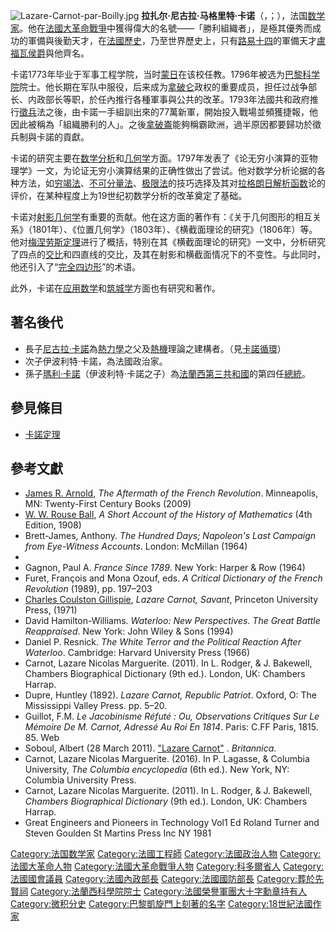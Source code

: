 
[[File:Lazare-Carnot-par-Boilly.jpg|thumb]]
'''拉扎尔·尼古拉·马格里特·卡诺'''（{{lang-fr|Lazare Nicolas Marguerite Carnot}}，{{IPA-fr|lazaʁ nikɔla maʁɡəʁit kaʁno}}；{{bd|1753年|5月13日|1823年|8月2日}}），法国[[数学家|数学家]]。他在[[法國大革命戰爭|法國大革命戰爭]]中獲得偉大的名號——「勝利組織者」，是極其優秀而成功的軍備與後勤天才，在[[法國歷史|法國歷史]]，乃至世界歷史上，只有[[路易十四|路易十四]]的軍備天才[[盧福瓦侯爵|盧福瓦侯爵]]與他齊名。

卡诺1773年毕业于军事工程学院，当时[[蒙日|蒙日]]在该校任教。1796年被选为[[巴黎科学院|巴黎科学院]]院士。他长期在军队中服役，后来成为[[拿破仑|拿破仑]]政权的重要成员，担任过战争部长、内政部长等职，於任內推行各種軍事與公共的改革。1793年法國共和政府推行[[徵兵|徵兵]]法之後，由卡諾一手組訓出來的77萬新軍，開始投入戰場並頻獲捷報，他因此被稱為「組織勝利的人」。之後[[拿破崙|拿破崙]]能夠稱霸歐洲，過半原因都要歸功於徵兵制與卡諾的貢獻。

卡诺的研究主要在[[数学分析|数学分析]]和[[几何学|几何学]]方面。1797年发表了《论无穷小演算的亚物理学》一文，为论证无穷小演算结果的正确性做出了尝试。他对数学分析论据的各种方法，如[[穷竭法|穷竭法]]、[[祖暅原理|不可分量法]]、[[极限法|极限法]]的技巧选择及其对[[拉格朗日|拉格朗日]][[解析函数|解析函数]]论的评价，在某种程度上为19世纪初数学分析的改革奠定了基础。

卡诺对[[射影几何学|射影几何学]]有重要的贡献。他在这方面的著作有：《关于几何图形的相互关系》（1801年）、《位置几何学》（1803年）、《横截面理论的研究》（1806年）等。他对[[梅涅劳斯定理|梅涅劳斯定理]]进行了概括，特别在其《横截面理论的研究》一文中，分析研究了四点的[[交比|交比]]和四直线的交比，及其在射影和横截面情况下的不变性。与此同时，他还引入了“[[完全四线形|完全四边形]]”的术语。

此外，卡诺在[[应用数学|应用数学]]和[[要塞|筑城学]]方面也有研究和著作。

==著名後代==
*長子[[尼古拉·卡諾|尼古拉·卡諾]]為[[熱力學|熱力學]]之父及[[熱機|熱機]]理論之建構者。（見[[卡諾循環|卡諾循環]]）
*次子伊波利特·卡諾，為法國政治家。
*孫子[[瑪利·弗朗索瓦·薩迪·卡諾|瑪利·卡諾]]（伊波利特·卡諾之子）為[[法蘭西第三共和國|法蘭西第三共和國]]的第四任[[法國總統|總統]]。

==參見條目==
*[[卡諾定理|卡諾定理]]
== 參考文獻 ==
*[[James_R._Arnold|James R. Arnold]], ''The Aftermath of the French Revolution''. Minneapolis, MN: Twenty-First Century Books (2009)
*[[W._W._Rouse_Ball|W. W. Rouse Ball]], ''A Short Account of the History of Mathematics'' (4th Edition, 1908)
*Brett-James, Anthony. ''The Hundred Days; Napoleon's Last Campaign from Eye-Witness Accounts''. London: McMillan (1964)
*{{cite EB1911|wstitle=Carnot, Lazare Nicolas Marguerite|volume=5 |pages=376–377}}
*Gagnon, Paul A. ''France Since 1789''. New York: Harper & Row (1964)
* Furet, François and Mona Ozouf, eds. ''A Critical Dictionary of the French Revolution'' (1989), pp. 197–203
*[[Charles_Coulston_Gillispie|Charles Coulston Gillispie]], ''Lazare Carnot, Savant'', Princeton University Press, {{ISBN|0-691-08082-8}}  (1971)
*David Hamilton-Williams. ''Waterloo: New Perspectives. The Great Battle Reappraised''. New York: John Wiley & Sons (1994)
*Daniel P. Resnick. ''The White Terror and the Political Reaction After Waterloo''. Cambridge: Harvard University Press (1966)
*Carnot, Lazare Nicolas Marguerite. (2011). In L. Rodger, & J. Bakewell, Chambers Biographical Dictionary (9th ed.). London, UK: Chambers Harrap.
*Dupre, Huntley (1892). ''Lazare Carnot, Republic Patriot''. Oxford, O: The Mississippi Valley Press. pp. 5–20.
*Guillot, F.M. ''Le Jacobinisme Réfuté : Ou, Observations Critiques Sur Le Mémoire De M. Carnot, Adressé Au Roi En 1814''. Paris: C.FF Paris, 1815. 85. Web
*Soboul, Albert (28 March 2011). [https://www.britannica.com/biography/Lazare-Carnot "Lazare Carnot"] {{Wayback|url=https://www.britannica.com/biography/Lazare-Carnot |date=20220312150428 }}. ''Britannica''.
*Carnot, Lazare Nicolas Marguerite. (2016). In P. Lagasse, & Columbia University, ''The Columbia encyclopedia'' (6th ed.). New York, NY: Columbia University Press.
*Carnot, Lazare Nicolas Marguerite. (2011). In L. Rodger, & J. Bakewell, ''Chambers Biographical Dictionary'' (9th ed.). London, UK: Chambers Harrap.
*Great Engineers and Pioneers in Technology Vol1 Ed Roland Turner and Steven Goulden St Martins Press Inc NY 1981

{{Authority control}}
{{DEFAULTSORT:Carnot, Lazare}}
[[Category:法国数学家|Category:法国数学家]]
[[Category:法國工程師|Category:法國工程師]]
[[Category:法國政治人物|Category:法國政治人物]]
[[Category:法國大革命人物|Category:法國大革命人物]]
[[Category:法國大革命戰爭人物|Category:法國大革命戰爭人物]]
[[Category:科多爾省人|Category:科多爾省人]]
[[Category:法國國會議員|Category:法國國會議員]]
[[Category:法國內政部長|Category:法國內政部長]]
[[Category:法國國防部長|Category:法國國防部長]]
[[Category:葬於先賢祠|Category:葬於先賢祠]]
[[Category:法蘭西科學院院士|Category:法蘭西科學院院士]]
[[Category:法國榮譽軍團大十字勳章持有人|Category:法國榮譽軍團大十字勳章持有人]]
[[Category:微积分史|Category:微积分史]]
[[Category:巴黎凱旋門上刻著的名字|Category:巴黎凱旋門上刻著的名字]]
[[Category:18世紀法國作家|Category:18世紀法國作家]]